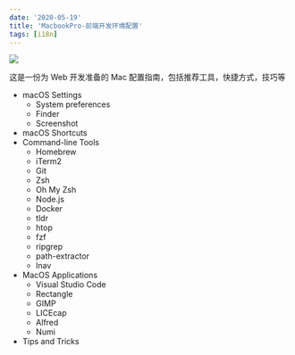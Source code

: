 ```yaml
---
date: '2020-05-19'
title: 'MacbookPro-前端开发环境配置'
tags: [i18n]
---
```


![](https://cdn.jsdelivr.net/gh/manonicu/pics@master/img/20200427135628.png)

这是一份为 Web 开发准备的 Mac 配置指南，包括推荐工具，快捷方式，技巧等

- macOS Settings
  - System preferences
  - Finder
  - Screenshot
- macOS Shortcuts
- Command-line Tools
  - Homebrew
  - iTerm2
  - Git
  - Zsh
  - Oh My Zsh
  - Node.js
  - Docker
  - tldr
  - htop
  - fzf
  - ripgrep
  - path-extractor
  - lnav
- MacOS Applications
  - Visual Studio Code
  - Rectangle
  - GIMP
  - LICEcap
  - Alfred
  - Numi
- Tips and Tricks

